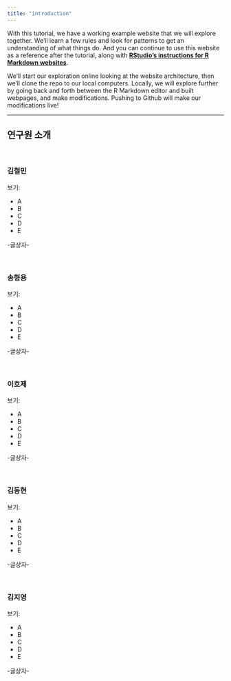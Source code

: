 ```yaml
---
title: "introduction"
---
```


With this tutorial, we have a working example website that we will explore together. We'll learn a few rules and look for patterns to get an understanding of what things do. And you can continue to use this website as a reference after the tutorial, along with [**RStudio's instructions for R Markdown websites**](http://rmarkdown.rstudio.com/rmarkdown_websites.html).      

We'll start our exploration online looking at the website architecture, then we'll clone the repo to our local computers. Locally, we will explore further by going back and forth between the R Markdown editor and built webpages, and make modifications. Pushing to Github will make our modifications live!    



----

## 연구원 소개

<br>

<!---this is an html comment that works in Markdown --->

<!--- I use the <br> html tag to force carriage returns in the text--->

### 김철민

보기: 

- A
- B
- C
- D
- E
  
  
-글상자-

<br>

### 송형용

보기: 

- A
- B
- C
- D
- E
  
  
-글상자-

<br>
  
### 이호제

보기: 

- A
- B
- C
- D
- E
  
  
-글상자-

<br>

### 김동현

보기:

- A
- B
- C
- D
- E
  
  
-글상자-

<br>  

### 김지영

보기: 

- A
- B
- C
- D
- E
  
  
-글상자-

<br>